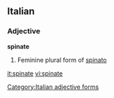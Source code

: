 ==Italian==

===Adjective===
'''spinate''' {{f}}

# Feminine plural form of [[spinato]]
[[Category:Italian adjective forms]]

[[it:spinate]]
[[vi:spinate]]
